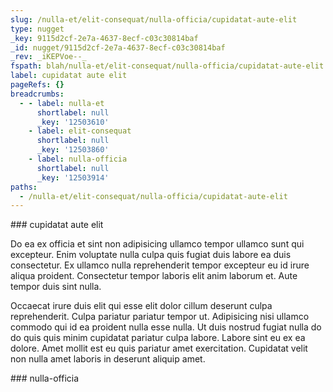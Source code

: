 ```yaml
---
slug: /nulla-et/elit-consequat/nulla-officia/cupidatat-aute-elit
type: nugget
_key: 9115d2cf-2e7a-4637-8ecf-c03c30814baf
_id: nugget/9115d2cf-2e7a-4637-8ecf-c03c30814baf
_rev: _iKEPVoe--_
fspath: blah/nulla-et/elit-consequat/nulla-officia/cupidatat-aute-elit.md
label: cupidatat aute elit
pageRefs: {}
breadcrumbs:
  - - label: nulla-et
      shortlabel: null
      _key: '12503610'
    - label: elit-consequat
      shortlabel: null
      _key: '12503860'
    - label: nulla-officia
      shortlabel: null
      _key: '12503914'
paths:
  - /nulla-et/elit-consequat/nulla-officia/cupidatat-aute-elit
---
```


<NuggetArea>
<Nugget slug="/nulla-et/elit-consequat/nulla-officia/cupidatat-aute-elit" type="nugget" _key="9115d2cf-2e7a-4637-8ecf-c03c30814baf" _id="nugget/9115d2cf-2e7a-4637-8ecf-c03c30814baf" _rev="_iKEPVoe--_" fspath="blah/nulla-et/elit-consequat/nulla-officia/cupidatat-aute-elit.md" label="cupidatat aute elit" paths="/nulla-et/elit-consequat/nulla-officia/cupidatat-aute-elit">
<NuggetBody>
### cupidatat aute elit

Do ea ex officia et sint non adipisicing ullamco tempor ullamco sunt qui excepteur. Enim voluptate nulla culpa quis fugiat duis labore ea duis consectetur. Ex ullamco nulla reprehenderit tempor excepteur eu id irure aliqua proident. Consectetur tempor laboris elit anim laborum et. Aute tempor duis sint nulla.

Occaecat irure duis elit qui esse elit dolor cillum deserunt culpa reprehenderit. Culpa pariatur pariatur tempor ut. Adipisicing nisi ullamco commodo qui id ea proident nulla esse nulla. Ut duis nostrud fugiat nulla do do quis quis minim cupidatat pariatur culpa labore. Labore sint eu ex ea dolore. Amet mollit est eu quis pariatur amet exercitation. Cupidatat velit non nulla amet laboris in deserunt aliquip amet.

</NuggetBody>
<Breadcrumbs>
<Crumbs>
<Crumb _key="12503610" label="nulla-et" /><Crumb _key="12503860" label="elit-consequat" /><Crumb _key="12503914" label="nulla-officia" />
</Crumbs>
</Breadcrumbs>
</Nugget>

<NuggetsInbound>
</NuggetsInbound>
<NuggetsOutbound>
</NuggetsOutbound>
</NuggetArea>
<PassagesInbound>
<Passage direction="inbound" type="passage" _key="12503914" _id="passage/12503914" _rev="_iKEPVoe---" label="nulla-officia" passage="nulla-officia" fspath="blah/nulla-et/elit-consequat/nulla-officia" paths="/nulla-et/elit-consequat/nulla-officia" slug="/nulla-et/elit-consequat/nulla-officia">
<NuggetBody>
### nulla-officia

</NuggetBody>
<Breadcrumbs>
<Crumbs>
<Crumb _key="12503610" label="nulla-et" /><Crumb _key="12503860" label="elit-consequat" />
</Crumbs>
</Breadcrumbs>
</Passage>

</PassagesInbound>
<PassagesOutbound>
</PassagesOutbound>